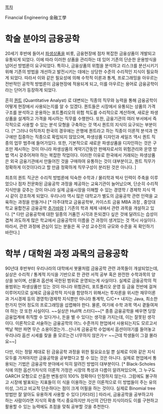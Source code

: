 [[목차]]

Financial Engineering 
金融工學

= 학술 분야의 금융공학 =
20세기 후반에 들어서 [[파생상품]]을 비롯, 금융현장에 점차 복잡한 금융상품이 개발되고 유통되게 되었다. 이에 따라 이러한 상품을 관리하는 데 있어 기존의 단순한 운용방식을 넘어선 방법론이 요구되었다. 특히나, 금융상품의 위험을 분석하고 리스크를 분산시키기 위해 기존의 방법을 개선하고 발전시키는 데에는 상당한 수준의 수리적인 지식이 필요하게 되었다. 따라서 이와 같은 필요성에 의해 수학적 이론과 통계, 프로그래밍을 아우르는 전반적인 공학적 방법론이 금융현장에 적용되게 되고, 이를 아우르는 용어로 금융공학이라는 단어가 등장하게 되었다.

흔히 [[퀀트]] (Quantitative Analyst) 로 대변되는 직종의 직무와 능력을 통해 금융공학이 어떻게 현장에서 사용되는지를 알 수 있겠다. 퀀트들은 시장에서 유통되는 상품의 가격구조를 분석하고 운용하는 포트폴리오의 위험 척도를 수리적으로 계산하며, 새로운 파생상품을 설계하고 가격을 제시하는 직무를 수행한다. 또한, 금융기관의 여러 부서에서 즉각적으로 사용할 수 있는 분석 모형을 구축하는 것 역시 퀀트의 지식이 요구되는 부분이다. [* 그러나 아직까지 한국의 경우에는 은행에 퀀트라고 하는 직종이 이론적 분석과 연구에만 집중하는 직종으로 확립되지 않았으며, 파생상품 디자인과 세일즈 역시 퀀트 직종의 업무 범주에 들어가있다. 또한, 기본적으로 새로운 파생상품을 디자인하는 것은 구조만 제시하는 것이 아니라 파생상품의 계약기간동안 판매자로서의 위험관리와 운영 방법 역시 갖추어져야 하는 복잡한 작업이다. 이러한 이유로 한국에서 거래되는 파생상품은 외국 금융기관에서 만들어진 것을 구매하여 유통하는 것이 대부분이고, 퀀트 직무가 정확하게 이것이다라고 할 만큼 정확하게 직무구성이 분리된 것은 아니다. ]

최초의 퀀트 직군은 수리적 방법론에 익숙한 수학과 / 물리학과 박사 인력이 주축을 이루었으나 점차 전문화된 금융공학 과정을 제공하는 교육기관이 늘어났으며, 단순히 수리적 지식만을 갖추는 것이 아니라 실제 금융시장을 이해할 수 있는 경영학 / 경제학 지식 역시 같이 강조하게 되었다. 우리나라 역시 많은 대학교가 별도의 금융공학 관련 인력을 교육하는 과정을 만들거나 [* 아주대학교 금융공학부, 카이스트 금융 MBA 과정 , 중앙대학교 융합전공 금융공학 [[추가바람]] ] 기존의 학과 체제 내에서 관련 과목을 개설하고 있다. [* 다만 금융공학에 대한 일종의 거품낀 시각과 돈되겠다 싶은 것에 달려드는 습성이 겹쳐 과도하게 많은 학교에서 금융공학의 이름을 건 과정이 생겨있는 것 역시 사실이다. 따라서, 관련 과정에 관심이 있는 분들은 꼭 구성 교수진의 규모와 수준을 꼭 확인하기 바란다.]

= 학부 / 대학원 과정 과목의 금융공학 =

90년대 후반부터 우리나라의 대학에서 봇물처럼 금융공학 관련 과목들이 개설되었는데, 실상은 수리적 / 통계적 지식을 기반으로 한 관련 서적 공부 혹은 완전한 수학과목의 양상을 보이며, 선물과 옵션에 국한된 범위로 운영되는게 사실이다. 실제로 금융공학의 적용범위는 파생상품만 있는 것이 아니라 위험관리, 포트폴리오 운영 등 금융 전반에 걸쳐 이루어지므로 실제로 금융공학적 지식을 함양하기 위해서는 투자론을 위시한 재무이론과 거시경제 등의 경영학/경제학 지식뿐만 아니라 통계학, C/C++ 내지는 Java, 최소한 한가지 언어 정도의 프로그래밍을 섭렵해야 한다. 물론, 여기에 수학 과목 역시 곁들여져야 하는 것 또한 사실이다. ~~실상은 Hull책 스터디~~[* 종종 금융공학을 배우면 당장 금융업계에 취직할 수 있다거나, 돈을 벌 수 있다는 생각을 가지는데, 이는 잘못된 생각이다. 이론적으로 서술하는 금융공학의 어느 수준까지 현업에서 사용되는지도 모르고서 백날 책만 파면 무슨 소용이겠는가...신나게 금융공학 수업에서 옵션이야기를 들어놓고 우리나라 옵션 시세를 찾을 줄 모르는건 너무하지 않은가ㅜ ~~근데 학생들이 그걸 몰라요~~]

다만, 이는 정말 제대로 된 금융공학 과정을 위한 필요요소일 뿐 실제로 이와 같은 지식 모두를 가져야지만 금융공학을 공부했다고 할 수 있는 것은 아니다. 실제로 현업에서 통용되는 기법은 금융공학 분야에서 익히 알려진 방법이 대부분이다. [* Black-Scholes 식에 의한 옵션가치식의 이론적 가정은 시장의 특성과 다름이 알려져있으며, 그 누구도 GARCH 모형으로 산출한 변동성이 100% 정확하다 인정하지 않는다. 그럼에도 불구하고 시장에 발표되는 지표들이 이 식을 이용하는 것은 이론적으로 이 방법들이 주는 유의미성, 그리고 비교적 단순하다는 점이 크게 어필을 하는 것이다. 실제로 Binomial tree 방법만 잘 알아도 유용하게 사용할 수 있다 [카더라] ] 따라서, 금융공학을 공부하고자 하는 사람이라면 지식의 확충 역시 중요하지만 자신의 간단한 지식이라도 이를 구현하고 활용할 수 있는 능력에도 초점을 맞춰 공부할 것을 추천한다.

